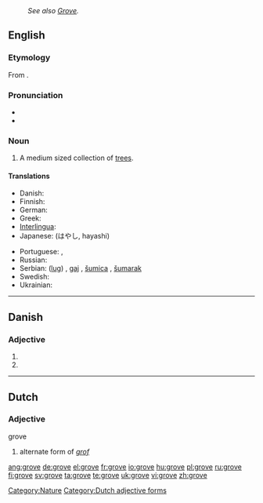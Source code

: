 : ''See also [[Grove]].''
==English==

===Etymology===
From {{etyl|ang}} {{term|grāf|lang=ang}}.

===Pronunciation===
* {{audio|en-us-grove.ogg|Audio (US)}}
* {{rhymes|əʊv}}

===Noun===
{{en-noun}}

# A medium sized collection of [[tree]]s.

====Translations====
{{trans-top|a medium sized collection of trees}}
* Danish: {{t-|da|lund}}
* Finnish: {{t-|fi|lehto}}
* German: {{t+|de|Hain|m}}
* Greek: {{t+|el|σύδεντρο|n|tr=sýdentro|sc=Grek}}
* [[Interlingua]]: {{t-|ia|boschetto|xs=Interlingua}} {{m}}
* Japanese: {{t+|ja|林|sc=Jpan}} (はやし, hayashi)
{{trans-mid}}
* Portuguese: {{t+|pt|bosque|m}}, {{t+|pt|bosquete|m}}
* Russian: {{t+|ru|роща|f|tr=roshcha|sc=Cyrl}}
* Serbian: {{t-|sr|луг|sc=Cyrl}} ([[lug]]) {{m}}, [[gaj]] {{m}}, [[šumica]] {{f}}, [[šumarak]] {{m}}
* Swedish: {{t+|sv|lund}}
* Ukrainian: {{t+|uk|гай|m|sc=Cyrl|xs=Ukrainian}}
{{trans-bottom}}

[[Category:Nature]]

----

==Danish==

===Adjective===
{{infl|da|adjective form}}

# {{form of|definite|grov|lang=Danish}}
# {{form of|plural|grov|lang=Danish}}

----

==Dutch==

===Adjective===
;grove

# alternate form of ''[[grof]]''

[[Category:Dutch adjective forms]]

[[ang:grove]]
[[de:grove]]
[[el:grove]]
[[fr:grove]]
[[io:grove]]
[[hu:grove]]
[[pl:grove]]
[[ru:grove]]
[[fi:grove]]
[[sv:grove]]
[[ta:grove]]
[[te:grove]]
[[uk:grove]]
[[vi:grove]]
[[zh:grove]]